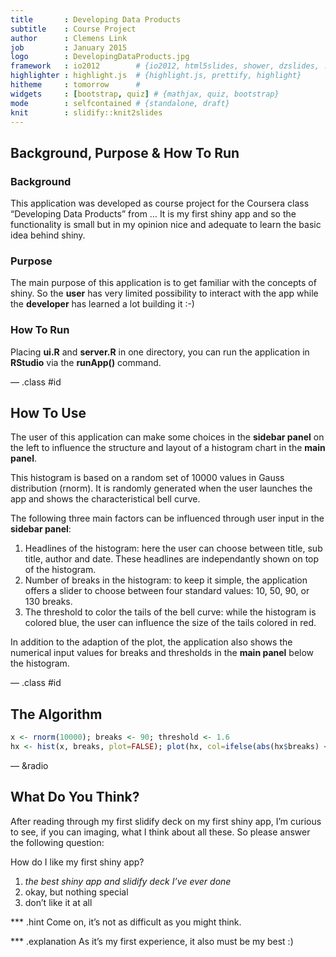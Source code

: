 ```yaml
---
title       : Developing Data Products
subtitle    : Course Project
author      : Clemens Link
job         : January 2015
logo        : DevelopingDataProducts.jpg
framework   : io2012        # {io2012, html5slides, shower, dzslides, ...}
highlighter : highlight.js  # {highlight.js, prettify, highlight}
hitheme     : tomorrow      # 
widgets     : [bootstrap, quiz] # {mathjax, quiz, bootstrap}
mode        : selfcontained # {standalone, draft}
knit        : slidify::knit2slides
---
```


## Background, Purpose & How To Run

### Background

This application was developed as course project for the Coursera class "Developing Data Products" from ... It is my first shiny app and so the functionality is small but in my opinion nice and adequate to learn the basic idea behind shiny.

### Purpose

The main purpose of this application is to get familiar with the concepts of shiny. So the **user** has very limited possibility to interact with the app while the **developer** has learned a lot building it :-)

### How To Run

Placing **ui.R** and **server.R** in one directory, you can run the application in **RStudio** via the **runApp()** command.

--- .class #id 

## How To Use

The user of this application can make some choices in the **sidebar panel** on the left to influence the structure and layout of a histogram chart in the **main panel**.

This histogram is based on a random set of 10000 values in Gauss distribution (rnorm). It is randomly generated when the user launches the app and shows the characteristical bell curve.

The following three main factors can be influenced through user input in the **sidebar panel**:

1. Headlines of the histogram: here the user can choose between title, sub title, author and date. These headlines are independantly shown on top of the histogram.
2. Number of breaks in the histogram: to keep it simple, the application offers a slider to choose between four standard values: 10, 50, 90, or 130 breaks.
3. The threshold to color the tails of the bell curve: while the histogram is colored blue, the user can influence the size of the tails colored in red.

In addition to the adaption of the plot, the application also shows the numerical input values for breaks and thresholds in the **main panel** below the histogram.

--- .class #id 

## The Algorithm

```r
x <- rnorm(10000); breaks <- 90; threshold <- 1.6
hx <- hist(x, breaks, plot=FALSE); plot(hx, col=ifelse(abs(hx$breaks) < threshold, 4, 2))
```

--- &radio

## What Do You Think?

After reading through my first slidify deck on my first shiny app, I'm curious to see, if you can imaging, what I think about all these. So please answer the following question:

How do I like my first shiny app?

1. _the best shiny app and slidify deck I've ever done_
2. okay, but nothing special
3. don't like it at all

*** .hint 
Come on, it's not as difficult as you might think.

*** .explanation 
As it's my first experience, it also must be my best :)


